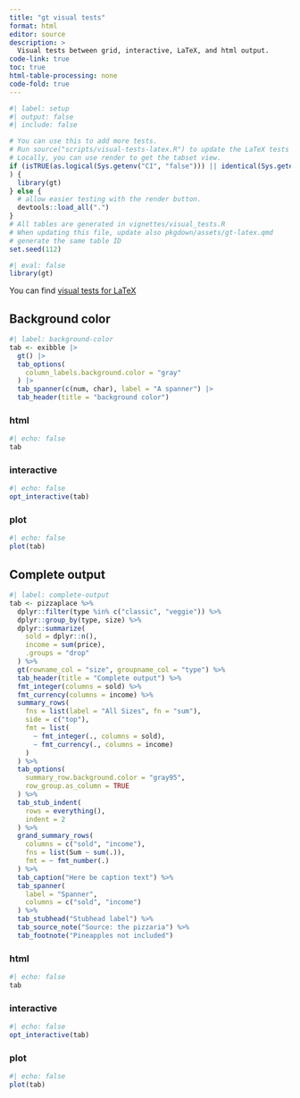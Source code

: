 ```yaml
---
title: "gt visual tests"
format: html
editor: source
description: >
  Visual tests between grid, interactive, LaTeX, and html output.
code-link: true
toc: true
html-table-processing: none
code-fold: true
---
```



```r
#| label: setup
#| output: false
#| include: false

# You can use this to add more tests.
# Run source("scripts/visual-tests-latex.R") to update the LaTeX tests as needed.
# Locally, you can use render to get the tabset view.
if (isTRUE(as.logical(Sys.getenv("CI", "false"))) || identical(Sys.getenv("IN_PKGDOWN"), "true")
) {
  library(gt)
} else {
  # allow easier testing with the render button.
  devtools::load_all(".")
}
# All tables are generated in vignettes/visual_tests.R
# When updating this file, update also pkgdown/assets/gt-latex.qmd
# generate the same table ID
set.seed(112)
```

```r
#| eval: false
library(gt)
```

You can find [visual tests for LaTeX](https://gt.rstudio.com/gt-latex.pdf)

## Background color {#sec-background-color}

```r
#| label: background-color
tab <- exibble |>
  gt() |>
  tab_options(
    column_labels.background.color = "gray"
  ) |>
  tab_spanner(c(num, char), label = "A spanner") |>
  tab_header(title = "background color")

```

::: panel-tabset
### html

```r
#| echo: false
tab
```

### interactive

```r
#| echo: false
opt_interactive(tab)
```

### plot

```r
#| echo: false  
plot(tab)
```
:::

## Complete output {#sec-complete-output}

```r
#| label: complete-output
tab <- pizzaplace %>%
  dplyr::filter(type %in% c("classic", "veggie")) %>%
  dplyr::group_by(type, size) %>%
  dplyr::summarize(
    sold = dplyr::n(),
    income = sum(price),
    .groups = "drop"
  ) %>%
  gt(rowname_col = "size", groupname_col = "type") %>%
  tab_header(title = "Complete output") %>%
  fmt_integer(columns = sold) %>%
  fmt_currency(columns = income) %>%
  summary_rows(
    fns = list(label = "All Sizes", fn = "sum"),
    side = c("top"),
    fmt = list(
      ~ fmt_integer(., columns = sold),
      ~ fmt_currency(., columns = income)
    )
  ) %>%
  tab_options(
    summary_row.background.color = "gray95",
    row_group.as_column = TRUE
  ) %>%
  tab_stub_indent(
    rows = everything(),
    indent = 2
  ) %>%
  grand_summary_rows(
    columns = c("sold", "income"),
    fns = list(Sum ~ sum(.)),
    fmt = ~ fmt_number(.)
  ) %>%
  tab_caption("Here be caption text") %>%
  tab_spanner(
    label = "Spanner",
    columns = c("sold", "income")
  ) %>%
  tab_stubhead("Stubhead label") %>%
  tab_source_note("Source: the pizzaria") %>%
  tab_footnote("Pineapples not included")
```

::: panel-tabset
### html

```r
#| echo: false
tab
```

### interactive

```r
#| echo: false
opt_interactive(tab)
```

### plot

```r
#| echo: false  
plot(tab)
```
:::
